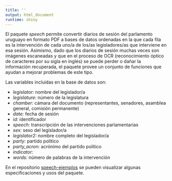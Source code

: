 ```yaml
---
title: ''
output: html_document
runtime: shiny
---
```


El paquete _speech_ permite convertir diarios de sesión del parlamento uruguayo en formato PDF a bases de datos ordenadas en la que cada fila es la intervención de cada uno/a de los/as legisladores/as que interviene en esa sesión. Asimismo, dado que los diarios de sesión muchas veces son imágenes escaneadas y que en el proceso de OCR (reconocimiento óptico de caracteres por su sigla en inglés) se puede perder o dañar la información recuperada, el paquete provee un conjunto de funciones que ayudan a mejorar problemas de este tipo.

Las variables incluidas en la base de datos son: 

- _legislator:_ nombre del legislador/a
- _legislature:_ número de la legislatura
- _chamber:_  cámara del documento (representantes, senadores, asamblea general, comisión permanente) 
- _date:_ fecha de sesión
- _id:_ identificador
- _speech:_ transcripción de las intervenciones parlamentarias 
- _sex:_ sexo del legislador/a
- _legislator2:_ nombre completo del legislador/a
- _party:_ partido político
- _party_acron:_ acrónimo del partido político
- _indicator:_ 
- _words:_ número de palabras de la intervención

En el repositorio [speech-ejemplos](https://github.com/Nicolas-Schmidt/speech-ejemplos) se pueden visualizar algunas especificaciones y usos del paquete. 
